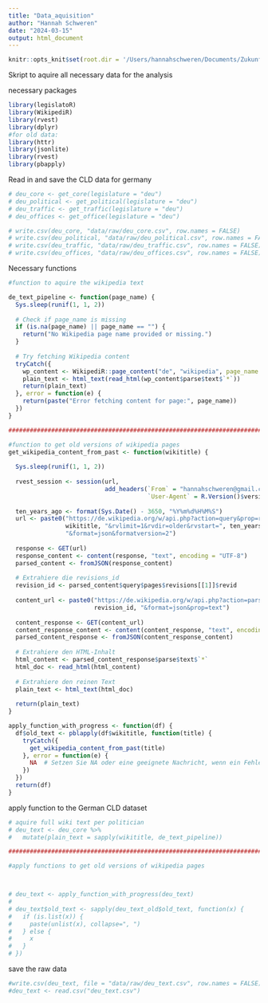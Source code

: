 ```yaml
---
title: "Data_aquisition"
author: "Hannah Schweren"
date: "2024-03-15"
output: html_document
---
```


```r
knitr::opts_knit$set(root.dir = '/Users/hannahschweren/Documents/Zukunft/Master/drittes semester/thesis/Code/thesis')
```

Skript to aquire all necessary data for the analysis



necessary packages
```r
library(legislatoR)
library(WikipediR)
library(rvest)
library(dplyr)
#for old data:
library(httr)
library(jsonlite)
library(rvest)
library(pbapply)
```

Read in and save the CLD data for germany
```r
# deu_core <- get_core(legislature = "deu")
# deu_political <- get_political(legislature = "deu")
# deu_traffic <- get_traffic(legislature = "deu")
# deu_offices <- get_office(legislature = "deu")

# write.csv(deu_core, "data/raw/deu_core.csv", row.names = FALSE)
# write.csv(deu_political, "data/raw/deu_political.csv", row.names = FALSE)
# write.csv(deu_traffic, "data/raw/deu_traffic.csv", row.names = FALSE)
# write.csv(deu_offices, "data/raw/deu_offices.csv", row.names = FALSE)
```


Necessary functions
```r

#function to aquire the wikipedia text

de_text_pipeline <- function(page_name) {
  Sys.sleep(runif(1, 1, 2))
  
  # Check if page_name is missing
  if (is.na(page_name) || page_name == "") {
    return("No Wikipedia page name provided or missing.")
  }
  
  # Try fetching Wikipedia content
  tryCatch({
    wp_content <- WikipediR::page_content("de", "wikipedia", page_name = page_name)
    plain_text <- html_text(read_html(wp_content$parse$text$`*`))
    return(plain_text)
  }, error = function(e) {
    return(paste("Error fetching content for page:", page_name))
  })
}

##########################################################################################################

#function to get old versions of wikipedia pages
get_wikipedia_content_from_past <- function(wikititle) {
  
  Sys.sleep(runif(1, 1, 2))
  
  rvest_session <- session(url, 
                           add_headers(`From` = "hannahschweren@gmail.com", 
                                       `User-Agent` = R.Version()$version.string))
  
  ten_years_ago <- format(Sys.Date() - 3650, "%Y%m%d%H%M%S")
  url <- paste0("https://de.wikipedia.org/w/api.php?action=query&prop=revisions&titles=", 
                wikititle, "&rvlimit=1&rvdir=older&rvstart=", ten_years_ago, 
                "&format=json&formatversion=2")
  
  response <- GET(url)
  response_content <- content(response, "text", encoding = "UTF-8")
  parsed_content <- fromJSON(response_content)
  
  # Extrahiere die revisions_id
  revision_id <- parsed_content$query$pages$revisions[[1]]$revid
  
  content_url <- paste0("https://de.wikipedia.org/w/api.php?action=parse&oldid=", 
                        revision_id, "&format=json&prop=text")
  
  content_response <- GET(content_url)
  content_response_content <- content(content_response, "text", encoding = "UTF-8")
  parsed_content_response <- fromJSON(content_response_content)
  
  # Extrahiere den HTML-Inhalt
  html_content <- parsed_content_response$parse$text$`*`
  html_doc <- read_html(html_content)
  
  # Extrahiere den reinen Text
  plain_text <- html_text(html_doc)
  
  return(plain_text)
}

apply_function_with_progress <- function(df) {
  df$old_text <- pblapply(df$wikititle, function(title) {
    tryCatch({
      get_wikipedia_content_from_past(title)
    }, error = function(e) {
      NA  # Setzen Sie NA oder eine geeignete Nachricht, wenn ein Fehler auftritt
    })
  })
  return(df)
}

```


apply function to the German CLD dataset
```r

# aquire full wiki text per politician
# deu_text <- deu_core %>%
#   mutate(plain_text = sapply(wikititle, de_text_pipeline))

###################################################################################################################

#apply functions to get old versions of wikipedia pages



# deu_text <- apply_function_with_progress(deu_text)
# 
# deu_text$old_text <- sapply(deu_text_old$old_text, function(x) {
#   if (is.list(x)) {
#     paste(unlist(x), collapse=", ")
#   } else {
#     x
#   }
# })

```

save the raw data
```r
#write.csv(deu_text, file = "data/raw/deu_text.csv", row.names = FALSE)
#deu_text <- read.csv("deu_text.csv")

```


